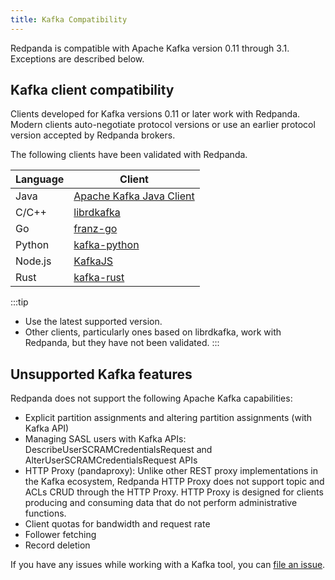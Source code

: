 ```yaml
---
title: Kafka Compatibility
---
```


<head>
    <meta name="title" content="Kafka Compatibility | Redpanda Docs"/>
    <meta name="description" content="Kafka clients, version 0.11 or later, are compatible with Redpanda. Validations and exceptions are listed in this compatibility guide."/>
    <link rel="canonical" href="https://docs.redpanda.com/docs/develop/kafka-clients/" />
</head>

Redpanda is compatible with Apache Kafka version 0.11 through 3.1. Exceptions are described below.

## Kafka client compatibility

Clients developed for Kafka versions 0.11 or later work with Redpanda. Modern clients auto-negotiate protocol versions or use an earlier protocol version accepted by Redpanda brokers.

The following clients have been validated with Redpanda.

| Language | Client |
| -------- | ------ |
| Java     | [Apache Kafka Java Client](https://github.com/apache/kafka) |
| C/C++    | [librdkafka](https://github.com/edenhill/librdkafka) |
| Go       | [franz-go](https://github.com/twmb/franz-go) |
| Python   | [kafka-python](https://pypi.org/project/kafka-python) |
| Node.js  | [KafkaJS](https://kafka.js.org) |
| Rust     | [kafka-rust](https://github.com/kafka-rust/kafka-rust) |

:::tip
* Use the latest supported version.
* Other clients, particularly ones based on librdkafka, work with Redpanda, but they have not been validated.
:::

## Unsupported Kafka features 

Redpanda does not support the following Apache Kafka capabilities:

* Explicit partition assignments and altering partition assignments (with Kafka API)
* Managing SASL users with Kafka APIs: DescribeUserSCRAMCredentialsRequest and AlterUserSCRAMCredentialsRequest APIs
* HTTP Proxy (pandaproxy): Unlike other REST proxy implementations in the Kafka ecosystem, Redpanda HTTP Proxy does not support topic and ACLs CRUD through the HTTP Proxy. HTTP Proxy is designed for clients producing and consuming data that do not perform administrative functions.
* Client quotas for bandwidth and request rate
* Follower fetching
* Record deletion

If you have any issues while working with a Kafka tool, you can [file an issue](https://github.com/redpanda-data/redpanda/issues/new).

